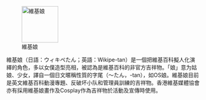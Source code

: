 [[File:Wikipe-tan full length.svg|95px|left|維基娘]]

維基娘（日語：ウィキペたん；英語：Wikipe-tan）是一個把維基百科擬人化演繹的角色，多以女僕造型亮相，被認為是維基百科的非官方吉祥物。「娘」意为姑娘、少女，譯自一個日文暱稱性質的字尾（～たん，-tan），如OS娘。維基娘目前是英文維基百科動漫專題、反破坏小队和管理員訓練的吉祥物。香港維基媒體協會亦有採用維基娘畫作及Cosplay作為吉祥物於活動及宣傳時使用。